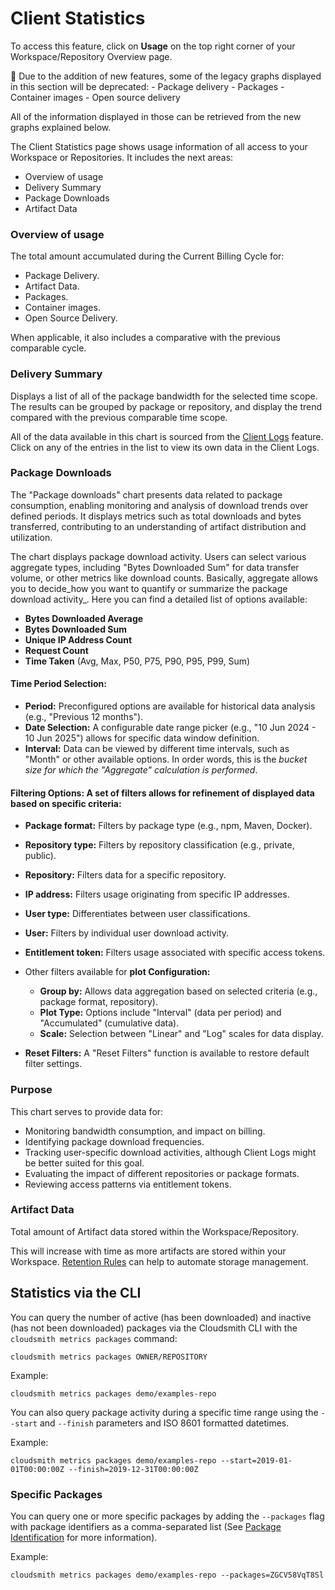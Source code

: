 
# Client Statistics

To access this feature, click on **Usage** on the top right corner of your Workspace/Repository Overview page.

<Note>
📘 Due to the addition of new features, some of the legacy graphs displayed in this section will be deprecated:
- Package delivery
- Packages
- Container images
- Open source delivery

All of the information displayed in those can be retrieved from the new graphs explained below.
</Note>

The Client Statistics page shows usage information of all access to your Workspace or Repositories. It includes the next areas:
- Overview of usage
- Delivery Summary
- Package Downloads
- Artifact Data

<BlockImage src={overview} alt="Statistics Page"></BlockImage>

### Overview of usage

The total amount accumulated during the Current Billing Cycle for:
- Package Delivery.
- Artifact Data.
- Packages.
- Container images.
- Open Source Delivery.

When applicable, it also includes a comparative with the previous comparable cycle.

<BlockImage src={overview_usage} alt="Statistics Page"></BlockImage>


### Delivery Summary

Displays a list of all of the package bandwidth for the selected time scope. The results can be grouped by package or repository, and display the trend compared with the previous comparable time scope.


All of the data available in this chart is sourced from the [Client Logs](./client-logs) feature.
Click on any of the entries in the list to view its own data in the Client Logs.

<BlockImage src={delivery_summary} alt="Statistics Page"></BlockImage>


### Package Downloads

The "Package downloads" chart presents data related to package consumption, enabling monitoring and analysis of download trends over defined periods. It displays metrics such as total downloads and bytes transferred, contributing to an understanding of artifact distribution and utilization.


<BlockImage src={package_downloads} alt="Statistics Page"></BlockImage>

The chart displays package download activity. Users can select various aggregate types, including "Bytes Downloaded Sum" for data transfer volume, or other metrics like download counts.
Basically, aggregate allows you to decide_how you want to quantify or summarize the package download activity_. Here you can find a detailed list of options available:
- **Bytes Downloaded Average**
- **Bytes Downloaded Sum**
- **Unique IP Address Count**
- **Request Count**
- **Time Taken** (Avg, Max, P50, P75, P90, P95, P99, Sum)

#### **Time Period Selection:**

- **Period:** Preconfigured options are available for historical data analysis (e.g., "Previous 12 months").
- **Date Selection:** A configurable date range picker (e.g., "10 Jun 2024 - 10 Jun 2025") allows for specific data window definition.
- **Interval:** Data can be viewed by different time intervals, such as "Month" or other available options. In order words, this is the _bucket size for which the "Aggregate" calculation is performed_.

#### **Filtering Options:** A set of filters allows for refinement of displayed data based on specific criteria:

- **Package format:** Filters by package type (e.g., npm, Maven, Docker).
- **Repository type:** Filters by repository classification (e.g., private, public).
- **Repository:** Filters data for a specific repository.
- **IP address:** Filters usage originating from specific IP addresses.
- **User type:** Differentiates between user classifications.
- **User:** Filters by individual user download activity.
- **Entitlement token:** Filters usage associated with specific access tokens.

- Other filters available for **plot Configuration:**
  - **Group by:** Allows data aggregation based on selected criteria (e.g., package format, repository).
  - **Plot Type:** Options include "Interval" (data per period) and "Accumulated" (cumulative data).
  - **Scale:** Selection between "Linear" and "Log" scales for data display.

- **Reset Filters:** A "Reset Filters" function is available to restore default filter settings.

### **Purpose**

This chart serves to provide data for:

* Monitoring bandwidth consumption, and impact on billing.
* Identifying package download frequencies.
* Tracking user-specific download activities, although Client Logs might be better suited for this goal. 
* Evaluating the impact of different repositories or package formats.
* Reviewing access patterns via entitlement tokens.

### Artifact Data

Total amount of Artifact data stored within the Workspace/Repository.

<BlockImage src={artifact_data} alt="Statistics Page"></BlockImage>

This will increase with time as more artifacts are stored within your Workspace. [Retention Rules](/artifact-management/retention-lifecycle) can help to automate storage management.


## Statistics via the CLI

You can query the number of active (has been downloaded) and inactive (has not been downloaded) packages via the Cloudsmith CLI with the `cloudsmith metrics packages` command: 

```shell
cloudsmith metrics packages OWNER/REPOSITORY
```

Example: 

```shell
cloudsmith metrics packages demo/examples-repo 
```

<BlockImage src={img5b18a8e_metrics_packages} alt="cloudsmith metrics packages"></BlockImage>

You can also query package activity during a specific time range using the `--start` and `--finish` parameters and ISO 8601 formatted datetimes.

Example: 

```shell
cloudsmith metrics packages demo/examples-repo --start=2019-01-01T00:00:00Z --finish=2019-12-31T00:00:00Z
```

### Specific Packages 

You can query one or more specific packages by adding the `--packages` flag with package identifiers as a comma-separated list  (See [Package Identification](/artifact-management/identifying-a-package) for more information).

Example:

```shell
cloudsmith metrics packages demo/examples-repo --packages=ZGCV58VqT8Sl
```